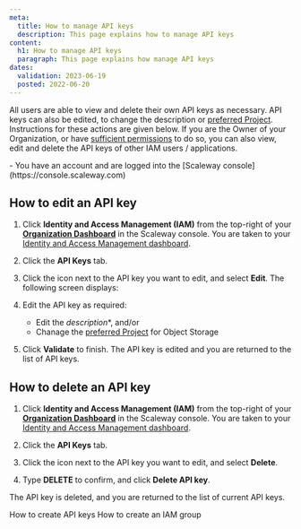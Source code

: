 ```yaml
---
meta:
  title: How to manage API keys
  description: This page explains how to manage API keys
content:
  h1: How to manage API keys
  paragraph: This page explains how manage API keys
dates:
  validation: 2023-06-19
  posted: 2022-06-20
---
```


All users are able to view and delete their own API keys as necessary. API keys can also be edited, to change the description or [preferred Project](/identity-and-access-management/iam/api-cli/using-api-key-object-storage/). Instructions for these actions are given below. If you are the Owner of your Organization, or have [sufficient permissions](/identity-and-access-management/iam/reference-content/permission-sets) to do so, you can also view, edit and delete the API keys of other IAM users / applications.

<Message type="requirement">
  - You have an account and are logged into the [Scaleway console](https://console.scaleway.com)
</Message>

## How to edit an API key

1. Click **Identity and Access Management (IAM)** from the top-right of your [**Organization Dashboard**](https://console.scaleway.com/organization) in the Scaleway console. You are taken to your [Identity and Access Management dashboard](https://console.scaleway.com/iam/users).
    <Lightbox src="scaleway-iam-dashboard.webp" alt="" />

2. Click the **API Keys** tab.

3. Click the <Icon name="more" /> icon next to the API key you want to edit, and select **Edit**. The following screen displays:
    <Lightbox src="scaleway-edit-api-key.webp" alt="" />

4. Edit the API key as required:
    - Edit the *description**, and/or
    - Chanage the [preferred Project](/identity-and-access-management/iam/concepts/#preferred-project) for Object Storage

5. Click **Validate** to finish. The API key is edited and you are returned to the list of API keys.

## How to delete an API key

1. Click **Identity and Access Management (IAM)** from the top-right of your [**Organization Dashboard**](https://console.scaleway.com/organization) in the Scaleway console. You are taken to your [Identity and Access Management dashboard](https://console.scaleway.com/iam/users).
    <Lightbox src="scaleway-iam-dashboard.webp" alt="" />

2. Click the **API Keys** tab.

3. Click the <Icon name="more" /> icon next to the API key you want to edit, and select **Delete**.

4. Type **DELETE** to confirm, and click **Delete API key**.

The API key is deleted, and you are returned to the list of current API keys.

<Navigation title="See Also">
  <PreviousButton to="/identity-and-access-management/iam/how-to/create-api-keys/">How to create API keys</PreviousButton>
  <NextButton to="/identity-and-access-management/iam/how-to/create-group/">How to create an IAM group</NextButton>
</Navigation>